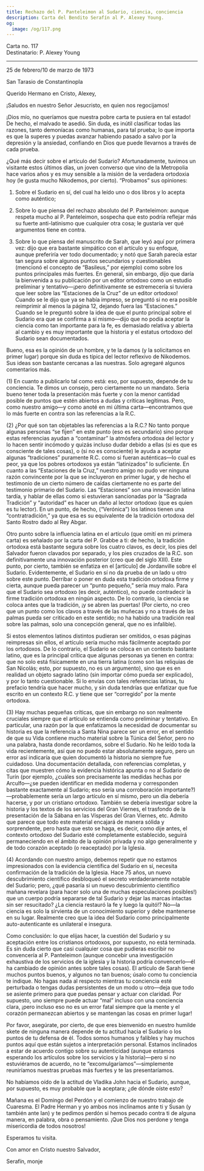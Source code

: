 ```yaml
---
title: Rechazo del P. Panteleimon al Sudario, ciencia, conciencia
description: Carta del Bendito Serafín al P. Alexey Young.
og:
  image: /og/117.png
---
```


<div style={{textAlign:'right', fontFamily:'monospace'}}>Carta no. 117</div>
<div style={{textAlign:'left', fontFamily:'monospace'}}>Destinatario: P. Alexey Young</div>

---

25 de febrero/10 de marzo de 1973

San Tarasio de Constantinopla

Querido Hermano en Cristo, Alexey,

¡Saludos en nuestro Señor Jesucristo, en quien nos regocijamos!

¡Dios mío, no queríamos que nuestra pobre carta te pusiera en tal estado! De hecho, el malvado te asedió. Sin duda, es inútil clasificar todas las razones, tanto demoníacas como humanas, para tal prueba; lo que importa es que la superes y puedas avanzar habiendo pasado a salvo por la depresión y la ansiedad, confiando en Dios que puede llevarnos a través de cada prueba.

¿Qué más decir sobre el artículo del Sudario? Afortunadamente, tuvimos un visitante estos últimos días, un joven converso que vino de la Metropolia hace varios años y es muy sensible a la misión de la verdadera ortodoxia hoy (le gusta mucho Nikodemos, por cierto). “Probamos” sus opiniones:

1. Sobre el Sudario en sí, del cual ha leído uno o dos libros y lo acepta como auténtico;

2. Sobre lo que piensa del rechazo absoluto del P. Panteleimon: aunque respeta mucho al P. Panteleimon, sospecha que esto podría reflejar más su fuerte anti-latinismo que cualquier otra cosa; le gustaría ver qué argumentos tiene en contra.

3. Sobre lo que piensa del manuscrito de Sarah, que leyó aquí por primera vez: dijo que era bastante simpático con el artículo y su enfoque, aunque preferiría ver todo documentado; y notó que Sarah parecía estar tan segura sobre algunos puntos secundarios y cuestionables (mencionó el concepto de “Basileus,” por ejemplo) como sobre los puntos principales más fuertes. En general, sin embargo, dijo que daría la bienvenida a su publicación por un editor ortodoxo como un estudio preliminar y tentativo—¡pero definitivamente se estremecería si tuviera que leer sobre las “Estaciones de la Cruz” de un editor ortodoxo! Cuando se le dijo que ya se había impreso, se preguntó si no era posible reimprimir al menos la página 12, dejando fuera las “Estaciones.” Cuando se le preguntó sobre la idea de que el punto principal sobre el Sudario era que se confirma a sí mismo—dijo que no podía aceptar la ciencia como tan importante para la fe, es demasiado relativa y abierta al cambio y es muy importante que la historia y el estatus ortodoxo del Sudario sean documentados.

Bueno, esa es la opinión de un hombre, y te la damos (y la solicitamos en primer lugar) porque sin duda es típica del lector reflexivo de Nikodemos. Sus ideas son bastante cercanas a las nuestras. Solo agregaré algunos comentarios más.

(1) En cuanto a publicarlo tal como está: eso, por supuesto, depende de tu conciencia. Te dimos un consejo, pero ciertamente no un mandato. Sería bueno tener toda la presentación más fuerte y con la menor cantidad posible de puntos que estén abiertos a dudas y críticas legítimas. Pero, como nuestro amigo—y como anoté en mi última carta—encontramos que lo más fuerte en contra son las referencias a la R.C.

(2) ¿Por qué son tan objetables las referencias a la R.C.? No tanto porque algunas personas “se fijen” en este punto (eso es secundario) sino porque estas referencias ayudan a “contaminar” la atmósfera ortodoxa del lector y lo hacen sentir incómodo y quizás incluso dudar debido a ellas (si es que es consciente de tales cosas), o (si no es consciente) le ayuda a aceptar algunas “tradiciones” puramente R.C. como si fueran auténticas—lo cual es peor, ya que los pobres ortodoxos ya están “latinizados” lo suficiente. En cuanto a las “Estaciones de la Cruz,” nuestro amigo no pudo ver ninguna razón convincente por la que se incluyeron en primer lugar, y de hecho el testimonio de un cierto número de caídas ciertamente no es parte del testimonio primario del Sudario. Las “Estaciones” son una innovación latina tardía, y hablar de ellas como si estuvieran sancionadas por la “Sagrada Tradición” y “autoridad” es hacer un daño al lector ortodoxo (que es quien es tu lector). En un punto, de hecho, (“Verónica”) los latinos tienen una “contratradición,” ya que esa es su equivalente de la tradición ortodoxa del Santo Rostro dado al Rey Abgar.

Otro punto sobre la influencia latina en el artículo (que omití en mi primera carta) es señalado por la carta del P. Grabbe a ti: de hecho, la tradición ortodoxa está bastante segura sobre los cuatro clavos, es decir, los pies del Salvador fueron clavados por separado, y los pies cruzados de la R.C. son definitivamente una innovación posterior (creo que del siglo XIII). Este punto, por cierto, también se enfatiza en el [artículo] de Jordanville sobre el Sudario. Evidentemente, el Sudario en sí no da prueba de un lado u otro sobre este punto. Derribar o poner en duda esta tradición ortodoxa firme y cierta, aunque pueda parecer un “punto pequeño,” sería muy malo. Para que el Sudario sea ortodoxo (es decir, auténtico), no puede contradecir la firme tradición ortodoxa en ningún aspecto. De lo contrario, la ciencia se coloca antes que la tradición, ¡y se abren las puertas! (Por cierto, no creo que un punto como los clavos a través de las muñecas y no a través de las palmas pueda ser criticado en este sentido; no ha habido una tradición real sobre las palmas, solo una concepción general, que no es infalible).

Si estos elementos latinos distintos pudieran ser omitidos, o esas páginas reimpresas sin ellos, el artículo sería mucho más fácilmente aceptado por los ortodoxos. De lo contrario, el Sudario se coloca en un contexto bastante latino, que es la principal crítica que algunas personas ya tienen en contra: que no solo está físicamente en una tierra latina (como son las reliquias de San Nicolás; esto, por supuesto, no es un argumento), sino que es en realidad un objeto sagrado latino (sin importar cómo pueda ser explicado), y por lo tanto cuestionable. Si lo envías con tales referencias latinas, tu prefacio tendría que hacer mucho, y sin duda tendrías que enfatizar que fue escrito en un contexto R.C. y tiene que ser “corregido” por la mente ortodoxa.

(3) Hay muchas pequeñas críticas, que sin embargo no son realmente cruciales siempre que el artículo se entienda como preliminar y tentativo. En particular, una razón por la que enfatizamos la necesidad de documentar su historia es que la referencia a Santa Nina parece ser un error, en el sentido de que su Vida contiene mucho material sobre la Túnica del Señor, pero no una palabra, hasta donde recordamos, sobre el Sudario. No he leído toda la vida recientemente, así que no puedo estar absolutamente seguro, pero un error así indicaría que quien documentó la historia no siempre fue cuidadoso. Una documentación detallada, con referencias completas, y citas que muestren cómo la evidencia histórica apunta o no al Sudario de Turín (por ejemplo, ¿cuáles son precisamente las medidas hechas por Arculfo—¿se pueden identificar en medida moderna y corresponden bastante exactamente al Sudario; eso sería una corroboración importante?)—probablemente sería un largo artículo en sí mismo, pero un día debería hacerse, y por un cristiano ortodoxo. También se debería investigar sobre la historia y los textos de los servicios del Gran Viernes, el trasfondo de la presentación de la Sábana en las Vísperas del Gran Viernes, etc. Admito que parece que todo este material encajará de manera sólida y sorprendente, pero hasta que esto se haga, es decir, como dije antes, el contexto ortodoxo del Sudario esté completamente establecido, seguirá permaneciendo en el ámbito de la opinión privada y no algo generalmente y de todo corazón aceptado (o reaceptado) por la Iglesia.

(4) Acordando con nuestro amigo, debemos repetir que no estamos impresionados con la evidencia científica del Sudario en sí, necesita confirmación de la tradición de la Iglesia. Hace 75 años, un nuevo descubrimiento científico desbloqueó el secreto verdaderamente notable del Sudario; pero, ¿qué pasaría si un nuevo descubrimiento científico mañana revelara (para hacer solo una de muchas especulaciones posibles!) que un cuerpo podría separarse de tal Sudario y dejar las marcas intactas sin ser resucitado? ¿La ciencia restauró la fe y luego la quitó!? No—la ciencia es solo la sirvienta de un conocimiento superior y debe mantenerse en su lugar. Realmente creo que la idea del Sudario como principalmente auto-autenticante es unilateral e insegura.

Como conclusión: lo que elijas hacer, la cuestión del Sudario y su aceptación entre los cristianos ortodoxos, por supuesto, no está terminada. Es sin duda cierto que casi cualquier cosa que pudieras escribir no convencería al P. Panteleimon (aunque concebir una investigación exhaustiva de los servicios de la iglesia y la historia podría convencerlo—él ha cambiado de opinión antes sobre tales cosas). El artículo de Sarah tiene muchos puntos buenos, y algunos no tan buenos; úsalo como tu conciencia te indique. No hagas nada al respecto mientras tu conciencia esté perturbada o tengas dudas persistentes de un modo u otro—deja que todo se asiente primero para que puedas pensar y actuar con claridad. Por supuesto, uno siempre puede actuar “mal” incluso con una conciencia clara, ¡pero incluso eso no es un error fatal siempre que la mente y el corazón permanezcan abiertos y se mantengan las cosas en primer lugar!

Por favor, asegúrate, por cierto, de que eres bienvenido en nuestro humilde skete de ninguna manera depende de tu actitud hacia el Sudario o los puntos de tu defensa de él. Todos somos humanos y falibles y hay muchos puntos aquí que están sujetos a interpretación personal. Estamos inclinados a estar de acuerdo contigo sobre su autenticidad (aunque estamos esperando los artículos sobre los servicios y la historia)—pero si no estuviéramos de acuerdo, no te “excomulgaríamos”—simplemente reuniríamos nuestras pruebas más fuertes y te las presentaríamos.

No habíamos oído de la actitud de Vladika John hacia el Sudario, aunque, por supuesto, es muy probable que la aceptara; ¿de dónde oíste esto?

Mañana es el Domingo del Perdón y el comienzo de nuestro trabajo de Cuaresma. El Padre Herman y yo ambos nos inclinamos ante ti y Susan (y también ante Ian) y te pedimos perdón si hemos pecado contra ti de alguna manera, en palabra, obra o pensamiento. ¡Que Dios nos perdone y tenga misericordia de todos nosotros!

Esperamos tu visita.

Con amor en Cristo nuestro Salvador,

Serafín, monje